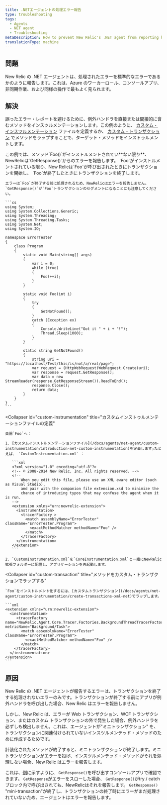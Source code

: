 ```yaml
---
title: .NETエージェントの処理エラー報告
type: troubleshooting
tags:
  - Agents
  - NET agent
  - Troubleshooting
metaDescription: How to prevent New Relic's .NET agent from reporting handled errors as though they are standard errors.
translationType: machine
---
```


## 問題

New Relic の .NET エージェントは、処理されたエラーを標準的なエラーであるかのように報告します。これは、Azure のワーカーロール、コンソールアプリ、非同期作業、および同様の操作で最もよく見られます。

## 解決

誤ったエラー・レポートを避けるために、例外ハンドラを直接または間接的に含むメソッドをインスツルメンテーションします。この例のように、 [カスタム・インスツルメンテーション](/docs/agents/net-agent/custom-instrumentation/introduction-net-custom-instrumentation) ファイルを定義するか、 [カスタム・トランザクション](/docs/agents/net-agent/custom-instrumentation/create-transactions-xml-net) でメソッドをラップすることで、ターゲット・メソッドをインストゥルメントします。

<CollapserGroup>
  <Collapser
    id="get-response-block"
    title="GetResponse()がエラーになる"
  >
    この例では、メソッド`Foo()`がインストルメントされてい**ない限り**、NewRelicは`GetResponse()`からのエラーを報告します。 `Foo`がインストルメントされている限り、New Relicは`Foo`が呼び出されたときにトランザクションを開始し、 `Foo`が終了したときにトランザクションを終了します。

    エラーは`Foo`が終了する前に処理されるため、NewRelicはエラーを報告しません。 `GetResponse()`が`Foo`トランザクションのセグメントになることにも注意してください。

    ```cs
    using System;
    using System.Collections.Generic;
    using System.Threading;
    using System.Threading.Tasks;
    using System.Net;
    using System.IO;

    namespace ErrorTester
    {
        class Program
        {
            static void Main(string[] args)
            {
                var i = 0;
                while (true)
                {
                    Foo(++i);
                }
            }

            static void Foo(int i)
            {
                try
                {
                    GetNotFound();
                }
                catch (Exception ex)
                {
                    Console.WriteLine("Got it " + i + "!");
                    Thread.Sleep(1000);
                }
            }

            static string GetNotFound()
            {
                string uri = "https://localhost/Test/this/is/not/a/real/page";
                var request = (HttpWebRequest)WebRequest.Create(uri);
                var response = request.GetResponse();
                var data = new StreamReader(response.GetResponseStream()).ReadToEnd();
                response.Close();
                return data;
            }
        }
    }
    ```
  </Collapser>

  <Collapser
    id="custom-instrumentation"
    title="カスタムインストゥルメンテーションファイルの定義"
  >
    楽器`Foo`へ：

    1. [カスタムインストルメンテーションファイル](/docs/agents/net-agent/custom-instrumentation/introduction-net-custom-instrumentation)を定義します;たとえば、 `CustomInstrumentation.xml` ：

       ```xml
       <?xml version="1.0" encoding="utf-8"?>
       <!-- © 2008-2014 New Relic, Inc. All rights reserved. -->
       <!--
           When you edit this file, please use an XML aware editor (such as Visual Studio),
           and pair with the companion file extension.xsd to minimize the
           chance of introducing typos that may confuse the agent when it is run.
       -->
       <extension xmlns="urn:newrelic-extension">
         <instrumentation>
           <tracerFactory >
             <match assemblyName="ErrorTester" className="ErrorTester.Program">
               <exactMethodMatcher methodName="Foo" /> 
             </match>
           </tracerFactory>
         </instrumentation>
       </extension>
       ```

    2. `CustomInstrumenation.xml`を`CoreInstrumentation.xml`と一緒にNewRelic拡張フォルダーに配置し、アプリケーションを再起動します。
  </Collapser>

  <Collapser
    id="custom-transaction"
    title="メソッドをカスタム・トランザクションでラップする"
  >
    `Foo`をインストルメント化するには、[カスタムトランザクション](/docs/agents/net-agent/custom-instrumentation/create-transactions-xml-net)でラップします。

    ```xml
    <extension xmlns="urn:newrelic-extension">
      <instrumentation>
         <tracerFactory name="NewRelic.Agent.Core.Tracer.Factories.BackgroundThreadTracerFactory" metricName="Background/Task">
           <match assemblyName="ErrorTester" className="ErrorTester.Program">
             <exactMethodMatcher methodName="Foo" />
           </match>
        </tracerFactory>
      </instrumentation>
    </extension>
    ```
  </Collapser>
</CollapserGroup>

## 原因

New Relic の .NET エージェントが報告するエラーは、トランザクションを終了する処理されないエラーのみです。トランザクションが終了する前にアプリが例外ハンドラを呼び出した場合、New Relic はエラーを報告しません。

しかし、New Relic は、エラーが Web トランザクション、WCF トランザクション、またはカスタム トランザクションの外で発生した場合、例外ハンドラを必ずしも検出しません。これは、エージェントが"ミニトランザクション" を、トランザクションに関連付けられていないインスツルメンテッド・メソッドのために作成するためです。

計装化されたメソッドが終了すると、ミニトランザクションが終了します。ミニトランザクションがエラーを投げ、インスツルメンテッド・メソッドがそれを処理しない場合、New Relic はエラーを報告します。

これは、[例](#get-response-block)に示すように、 `GetResponse()`を呼び出すコンソールアプリで確認できます。 `GetResponse`がエラーをスローした場合、 `GetResponse()`がtry / catchブロック内で呼び出されても、NewRelicはそれを報告します。 `GetResponse()` "mini-transaction"が終了し、トランザクションの終了時にエラーがまだ処理されていないため、エージェントはエラーを報告します。